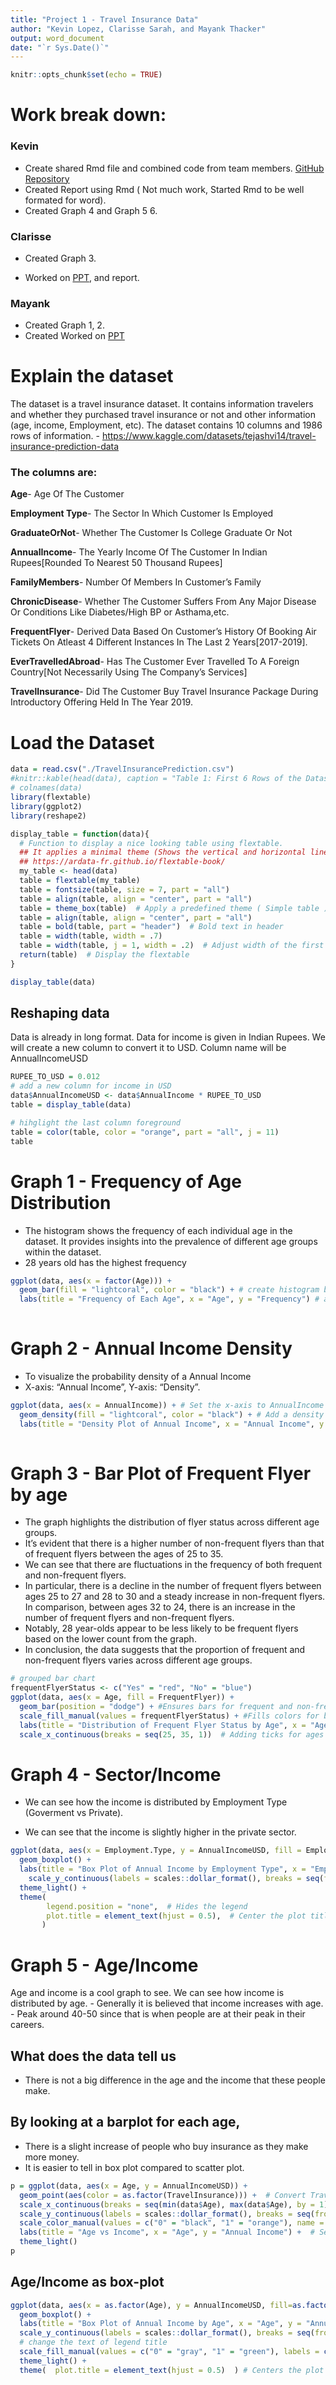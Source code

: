 ```yaml
---
title: "Project 1 - Travel Insurance Data"
author: "Kevin Lopez, Clarisse Sarah, and Mayank Thacker" 
output: word_document
date: "`r Sys.Date()`"
---
```


```r
knitr::opts_chunk$set(echo = TRUE)
```

# Work break down:

### Kevin

-   Create shared Rmd file and combined code from team members. [GitHub Repository](https://github.com/KevinDLopez/CECS450-Project1)
-   Created Report using Rmd ( Not much work, Started Rmd to be well formated for word).
-   Created Graph 4 and Graph 5 6.

### Clarisse

-   Created Graph 3.

-   Worked on [PPT](https://docs.google.com/presentation/d/1Rc63oOnZWbTFga_m7iyCOpVMNwukj7gsjbV8HFEq7xQ/edit?pli=1#slide=id.g25f6af9dd6_0_0), and report.

### Mayank

-   Created Graph 1, 2.
-   Created Worked on [PPT](https://docs.google.com/presentation/d/1Rc63oOnZWbTFga_m7iyCOpVMNwukj7gsjbV8HFEq7xQ/edit?pli=1#slide=id.g25f6af9dd6_0_0)

# Explain the dataset

The dataset is a travel insurance dataset. It contains information travelers and whether they purchased travel insurance or not and other information (age, income, Employment, etc). The dataset contains 10 columns and 1986 rows of information. - <https://www.kaggle.com/datasets/tejashvi14/travel-insurance-prediction-data>

### The columns are:

**Age**- Age Of The Customer

**Employment Type**- The Sector In Which Customer Is Employed

**GraduateOrNot**- Whether The Customer Is College Graduate Or Not

**AnnualIncome**- The Yearly Income Of The Customer In Indian Rupees[Rounded To Nearest 50 Thousand Rupees]

**FamilyMembers**- Number Of Members In Customer's Family

**ChronicDisease**- Whether The Customer Suffers From Any Major Disease Or Conditions Like Diabetes/High BP or Asthama,etc.

**FrequentFlyer**- Derived Data Based On Customer's History Of Booking Air Tickets On Atleast 4 Different Instances In The Last 2 Years[2017-2019].

**EverTravelledAbroad**- Has The Customer Ever Travelled To A Foreign Country[Not Necessarily Using The Company's Services]

**TravelInsurance**- Did The Customer Buy Travel Insurance Package During Introductory Offering Held In The Year 2019.

# Load the Dataset

```r
data = read.csv("./TravelInsurancePrediction.csv")
#knitr::kable(head(data), caption = "Table 1: First 6 Rows of the Dataset")
# colnames(data)
library(flextable)
library(ggplot2)
library(reshape2)

display_table = function(data){
  # Function to display a nice looking table using flextable. 
  ## It applies a minimal theme (Shows the vertical and horizontal lines of the table).
  ## https://ardata-fr.github.io/flextable-book/
  my_table <- head(data)  
  table = flextable(my_table)
  table = fontsize(table, size = 7, part = "all")
  table = align(table, align = "center", part = "all")
  table = theme_box(table)  # Apply a predefined theme ( Simple table )
  table = align(table, align = "center", part = "all")
  table = bold(table, part = "header")  # Bold text in header
  table = width(table, width = .7)
  table = width(table, j = 1, width = .2)  # Adjust width of the first column
  return(table)  # Display the flextable
}

display_table(data)


```

## Reshaping data

Data is already in long format. Data for income is given in Indian Rupees. We will create a new column to convert it to USD. Column name will be AnnualIncomeUSD

```r
RUPEE_TO_USD = 0.012
# add a new column for income in USD
data$AnnualIncomeUSD <- data$AnnualIncome * RUPEE_TO_USD
table = display_table(data)

# hihglight the last column foreground
table = color(table, color = "orange", part = "all", j = 11)
table

```


# Graph 1 - Frequency of Age Distribution
- The histogram shows the frequency of each individual age in the dataset.  It provides insights into the prevalence of different age groups within the dataset.
- 28 years old has the highest frequency
```r

ggplot(data, aes(x = factor(Age))) +
  geom_bar(fill = "lightcoral", color = "black") + # create histogram based on Age. 
  labs(title = "Frequency of Each Age", x = "Age", y = "Frequency") # add title and labels for x,y axis
  
```


# Graph 2 - Annual Income Density
- To visualize the probability density of a Annual Income 
- X-axis: "Annual Income", Y-axis: "Density". 

```r
ggplot(data, aes(x = AnnualIncome)) + # Set the x-axis to AnnualIncome
  geom_density(fill = "lightcoral", color = "black") + # Add a density layer with lightcoral fill and black border
  labs(title = "Density Plot of Annual Income", x = "Annual Income", y = "Density") # Add title and axis labels
  
```

# Graph 3 - Bar Plot of Frequent Flyer by age

- The graph highlights the distribution of flyer status across different age groups. 
- It’s evident that there is a higher number of non-frequent flyers than that of frequent flyers between the ages of 25 to 35. 
- We can see that there are fluctuations in the frequency of both frequent and non-frequent flyers. 
- In particular, there is a decline in the number of frequent flyers between ages 25 to 27 and 28 to 30 and a steady increase in non-frequent flyers. In comparison, between ages 32 to 24, there is an increase in the number of frequent flyers and non-frequent flyers. 
- Notably, 28 year-olds appear to be less likely to be frequent flyers based on the lower count from the graph. 
- In conclusion, the data suggests that the proportion of frequent and non-frequent flyers varies across different age groups.

```r
# grouped bar chart
frequentFlyerStatus <- c("Yes" = "red", "No" = "blue") 
ggplot(data, aes(x = Age, fill = FrequentFlyer)) + 
  geom_bar(position = "dodge") + #Ensures bars for frequent and non-frequent flyers are side by side
  scale_fill_manual(values = frequentFlyerStatus) + #Fills colors for both flyer status values
  labs(title = "Distribution of Frequent Flyer Status by Age", x = "Age", y = "Count") +
  scale_x_continuous(breaks = seq(25, 35, 1))  # Adding ticks for ages 25 to 35
```

# Graph 4 - Sector/Income

-   We can see how the income is distributed by Employment Type (Goverment vs Private).

-   We can see that the income is slightly higher in the private sector.

```r
ggplot(data, aes(x = Employment.Type, y = AnnualIncomeUSD, fill = Employment.Type)) +
  geom_boxplot() +
  labs(title = "Box Plot of Annual Income by Employment Type", x = "Employment Type", y = "Annual Income") + # Sets the title and label for x,y axis
    scale_y_continuous(labels = scales::dollar_format(), breaks = seq(from = min(data$AnnualIncomeUSD), to = max(data$AnnualIncomeUSD), by = 2000)) +  # Formats the y-axis labels as dollars and sets breaks
  theme_light() +  
  theme( 
        legend.position = "none",  # Hides the legend 
        plot.title = element_text(hjust = 0.5),  # Center the plot title
       )  

```

# Graph 5 - Age/Income

Age and income is a cool graph to see. We can see how income is distributed by age. - Generally it is believed that income increases with age. - Peak around 40-50 since that is when people are at their peak in their careers.

## What does the data tell us

-   There is not a big difference in the age and the income that these people make.

## By looking at a barplot for each age,

-   There is a slight increase of people who buy insurance as they make more money.
-   It is easier to tell in box plot compared to scatter plot.

```r

p = ggplot(data, aes(x = Age, y = AnnualIncomeUSD)) +
  geom_point(aes(color = as.factor(TravelInsurance))) +  # Convert TravelInsurance to a factor for  color mapping
  scale_x_continuous(breaks = seq(min(data$Age), max(data$Age), by = 1)) +  # Sets the x-axis breaks to increment by 1 (Age) 
  scale_y_continuous(labels = scales::dollar_format(), breaks = seq(from = min(data$AnnualIncomeUSD), to = max(data$AnnualIncomeUSD), by = 2000)) +  # Formats the y-axis labels as dollars and increment by 2k 
  scale_color_manual(values = c("0" = "black", "1" = "orange"), name = "Travel Insurance", labels=c("No ", "Yes")) +  # Sets custom colors for TravelInsurance and customizes legend title
  labs(title = "Age vs Income", x = "Age", y = "Annual Income") +  # Sets the title and label for x,y axis 
  theme_light()
p 
```

## Age/Income as box-plot

```r
ggplot(data, aes(x = as.factor(Age), y = AnnualIncomeUSD, fill=as.factor(TravelInsurance)  )) + # Plot Age ( min-max) vs AnnualIncomeUSD with fill color as TravelInsurance
  geom_boxplot() +
  labs(title = "Box Plot of Annual Income by Age", x = "Age", y = "Annual Income", fill = "Travel\nInsurance" ) + # Sets the title and label for x,y axis and legend title
  scale_y_continuous(labels = scales::dollar_format(), breaks = seq(from = min(data$AnnualIncomeUSD), to = max(data$AnnualIncomeUSD), by = 2000)) + # Formats the y-axis labels as dollars and increase by 2k 
  # change the text of legend title 
  scale_fill_manual(values = c("0" = "gray", "1" = "green"), labels = c("No", "Yes")) +  # Sets custom colors and labels for the legend
  theme_light() +  
  theme(  plot.title = element_text(hjust = 0.5)  ) # Centers the plot title
```
